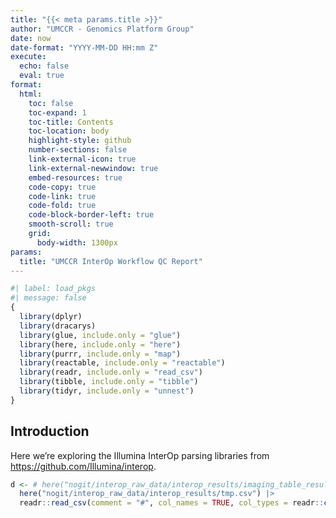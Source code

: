```yaml
---
title: "{{< meta params.title >}}"
author: "UMCCR - Genomics Platform Group"
date: now
date-format: "YYYY-MM-DD HH:mm Z"
execute:
  echo: false
  eval: true
format:
  html:
    toc: false
    toc-expand: 1
    toc-title: Contents
    toc-location: body
    highlight-style: github
    number-sections: false
    link-external-icon: true
    link-external-newwindow: true
    embed-resources: true
    code-copy: true
    code-link: true
    code-fold: true
    code-block-border-left: true
    smooth-scroll: true
    grid:
      body-width: 1300px
params:
  title: "UMCCR InterOp Workflow QC Report"
---
```


```r
#| label: load_pkgs
#| message: false
{
  library(dplyr)
  library(dracarys)
  library(glue, include.only = "glue")
  library(here, include.only = "here")
  library(purrr, include.only = "map")
  library(reactable, include.only = "reactable")
  library(readr, include.only = "read_csv")
  library(tibble, include.only = "tibble")
  library(tidyr, include.only = "unnest")
}
```

## Introduction

Here we're exploring the Illumina InterOp parsing libraries from <https://github.com/Illumina/interop>.

```r
d <- # here("nogit/interop_raw_data/interop_results/imaging_table_results.txt.gz") |>
  here("nogit/interop_raw_data/interop_results/tmp.csv") |>
  readr::read_csv(comment = "#", col_names = TRUE, col_types = readr::cols(.default = "c"))
```

